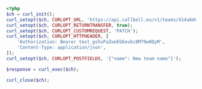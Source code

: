 ```php
<?php
$ch = curl_init();
curl_setopt($ch, CURLOPT_URL, 'https://api.callbell.eu/v1/teams/414a6d692bd645ed803f2e7ce360d4c8');
curl_setopt($ch, CURLOPT_RETURNTRANSFER, true);
curl_setopt($ch, CURLOPT_CUSTOMREQUEST, 'PATCH');
curl_setopt($ch, CURLOPT_HTTPHEADER, [
    'Authorization: Bearer test_gshuPaZoeEG6ovbc8M79w0QyM',
    'Content-Type: application/json',
]);
curl_setopt($ch, CURLOPT_POSTFIELDS, '{"name": New team name"}');

$response = curl_exec($ch);

curl_close($ch);

```